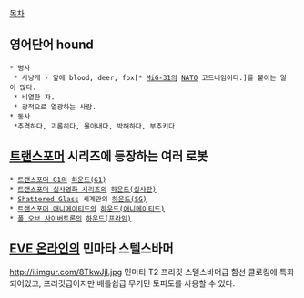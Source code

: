 [[목차]]
== 영어단어 hound ==
 * 명사
  * 사냥개 - 앞에 blood, deer, fox[* [[MiG-31]]의 [[NATO]] 코드네임이다.]를 붙이는 일이 많다.
  * 비열한 자.
  * 광적으로 열광하는 사람.
 * 동사
  *추격하다, 괴롭히다, 몰아내다, 박해하다, 부추키다. 

== [[트랜스포머]] 시리즈에 등장하는 여러 로봇 ==
 * [[트랜스포머 G1]]의 [[하운드(G1)]]
 * [[트랜스포머 실사영화 시리즈]]의 [[하운드(실사판)]]
 * [[Shattered Glass]] 세계관의 [[하운드(SG)]]
 * [[트랜스포머 애니메이티드]]의 [[하운드(애니메이티드)]]
 * [[폴 오브 사이버트론]]의 [[하운드(프라임)]]

== [[EVE 온라인]]의 민마타 스텔스바머 ==
http://i.imgur.com/8TkwJjl.jpg
민마타 T2 프리깃 스텔스바머급 함선
클로킹에 특화되어있고, 프리깃급이지만 배틀쉽급 무기민 토피도를 사용할 수 있다.
